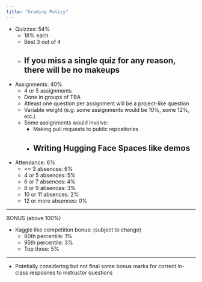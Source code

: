 ```yaml
---
title: "Grading Policy"
---
```



- Quizzes: 54%
    - 18% each
    - Best 3 out of 4
    - If you miss a single quiz for any reason, there will be no makeups
---

- Assignments: 40%
    - 4 or 5 assignments
    - Done in groups of TBA
    - Atleast one question per assignment will be a project-like question
    - Variable weight (e.g. some assignments would be 10%, some 12%, etc.)
    - Some assignments would involve:
        - Making pull requests to public repositories
        - Writing Hugging Face Spaces like demos
---

- Attendance: 6%
    - <= 3 absences: 6%
    - 4 or 5 absences: 5%
    - 6 or 7 absences: 4%
    - 8 or 9 absences: 3%
    - 10 or 11 absences: 2%
    - 12 or more absences: 0%

---

BONUS (above 100%)

- Kaggle like competition bonus: (subject to change)
    - 80th percentile: 1%
    - 95th percentile: 3%
    - Top three: 5%

---

- Potetially considering but not final some bonus marks for correct in-class resposnes to instructor questions







